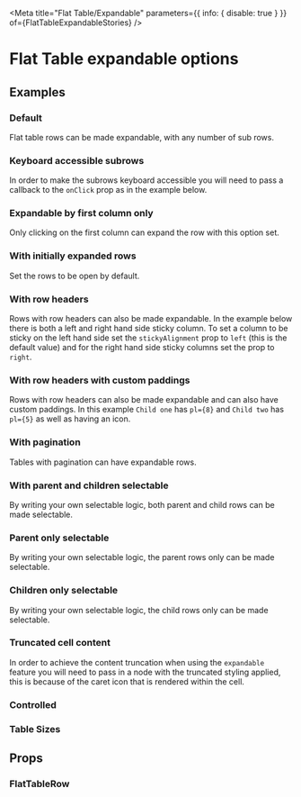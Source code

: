 

<Meta
  title="Flat Table/Expandable"
  parameters={{ info: { disable: true } }}
  of={FlatTableExpandableStories}
/>

# Flat Table expandable options

## Examples

### Default

Flat table rows can be made expandable, with any number of sub rows.

<Canvas name="default" of={FlatTableExpandableStories.DefaultStory} />

### Keyboard accessible subrows

In order to make the subrows keyboard accessible you will need to pass a callback to the `onClick` prop as in the example
below.

<Canvas
  name="keyboard accessible subrows"
  of={FlatTableExpandableStories.KeyboardAccessibleSubRows}
/>

### Expandable by first column only

Only clicking on the first column can expand the row with this option set.

<Canvas
  name="expandable by first column only"
  of={FlatTableExpandableStories.ExpandableByFirstColumnOnly}
/>

### With initially expanded rows

Set the rows to be open by default.

<Canvas
  name="initially expanded"
  of={FlatTableExpandableStories.InitiallyExpanded}
/>

### With row headers

Rows with row headers can also be made expandable. In the example below there is both a left and
right hand side sticky column. To set a column to be sticky on the left hand side set the
`stickyAlignment` prop to `left` (this is the default value) and for the right hand side sticky
columns set the prop to `right`.

<Canvas name="row headers" of={FlatTableExpandableStories.RowHeaders} />

### With row headers with custom paddings

Rows with row headers can also be made expandable and can also have custom paddings.
In this example `Child one` has `pl={8}` and `Child two` has `pl={5}` as well as having an icon.

<Canvas
  name="row headers with custom paddings"
  of={FlatTableExpandableStories.RowHeadersWithCustomPaddings}
/>

### With pagination

Tables with pagination can have expandable rows.

<Canvas name="paginated" of={FlatTableExpandableStories.Paginated} />

### With parent and children selectable

By writing your own selectable logic, both parent and child rows can be made selectable.

<Canvas
  name="both parent and children selectable"
  of={FlatTableExpandableStories.BothParentAndChildrenSelectable}
/>

### Parent only selectable

By writing your own selectable logic, the parent rows only can be made selectable.

<Canvas
  name="parent only selectable"
  of={FlatTableExpandableStories.ParentOnlySelectable}
/>

### Children only selectable

By writing your own selectable logic, the child rows only can be made selectable.

<Canvas
  name="children only selectable"
  of={FlatTableExpandableStories.ChildrenOnlySelectable}
/>

### Truncated cell content

In order to achieve the content truncation when using the `expandable` feature you will need to pass in a node with the
truncated styling applied, this is because of the caret icon that is rendered within the cell.

<Canvas
  name="truncated cell content"
  of={FlatTableExpandableStories.TruncatedCellContent}
/>

### Controlled

<Canvas name="controlled" of={FlatTableExpandableStories.Controlled} />

### Table Sizes

<Canvas name="sizes" of={FlatTableExpandableStories.Sizes} />

## Props

### FlatTableRow

<ArgTypes of={FlatTableRowStories} />
